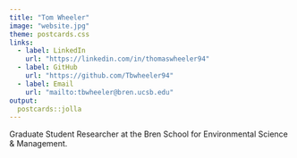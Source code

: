 ```yaml
---
title: "Tom Wheeler"
image: "website.jpg"
theme: postcards.css
links:
  - label: LinkedIn
    url: "https://linkedin.com/in/thomaswheeler94"
  - label: GitHub
    url: "https://github.com/Tbwheeler94"
  - label: Email
    url: "mailto:tbwheeler@bren.ucsb.edu"
output:
  postcards::jolla
---
```

 
Graduate Student Researcher at the Bren School for Environmental Science & Management.
